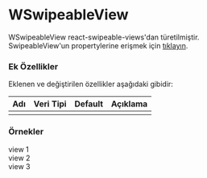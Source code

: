 
# WSwipeableView

WSwipeableView react-swipeable-views'dan türetilmiştir.
SwipeableView'un propertylerine erişmek için [tıklayın](https://react-swipeable-views.com/api/api/).

### Ek Özellikler

Eklenen ve değiştirilen özellikler aşağıdaki gibidir:

| Adı                 | Veri Tipi                                                     | Default | Açıklama                                        |
|:--------------------|:--------------------------------------------------------------|:--------|:------------------------------------------------|
|                     |                                                               |         |                                                 |


### Örnekler

<WPlayground header="Temel Kullanım">
<WSwipeableViews enableMouseEvents>
  <div style={{height: 100, padding: 20, backgroundColor: 'green'}}>view 1</div>
  <div style={{height: 100, padding: 20, backgroundColor: 'red'}}>view 2</div>
  <div style={{height: 100, padding: 20, backgroundColor: 'yellow'}}>view 3</div>
</WSwipeableViews>
</WPlayground>